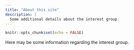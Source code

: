 ```yaml
---
title: "About this site"
description: |
  Some additional details about the interest group.
---
```


```r
knitr::opts_chunk$set(echo = FALSE)
```

Here may be some information regarding the interest group.